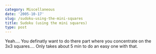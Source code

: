 ```yaml
---
category: Miscellaneous
date: '2005-10-17'
slug: /sudoku-using-the-mini-squares
title: Sudoku (using the mini squares)
type: post
---
```



Yeah.... You definatly want to do there part where you concentrate
on the 3x3 squares.... Only takes about 5 min to do an easy one
with that.